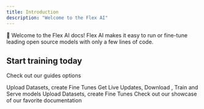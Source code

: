 ```yaml
---
title: Introduction
description: "Welcome to the Flex AI"
---
```


👋 Welcome to the Flex AI docs! Flex AI makes it easy to run or fine-tune leading open source models with only a few lines of code.

## Start training today

Check out our guides options

<CardGroup cols={2}>
  <Card
    title="Python SDK"
    icon="palette"
    href="https://docs.getflex.ai/quickstart"
  >
    Upload Datasets, create Fine Tunes
  </Card>
  <Card
    title="Reference APIs"
    icon="code"
    href="https://mintlify.com/quickstart"
  >
    Get Live Updates, Download , Train and Serve models
  </Card>
  <Card
    title="CLI SDK"
    icon="screwdriver-wrench"
    href="https://docs.getflex.ai/quickstart"
  >
    Upload Datasets, create Fine Tunes
  </Card>
  <Card
    title="Get Inspiration"
    icon="stars"
    href="https://docs.getflex.ai/quickstart"
  >
    Check out our showcase of our favorite documentation
  </Card>
</CardGroup>
